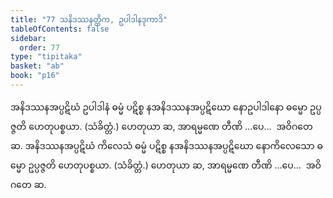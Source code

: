 ```yaml
---
title: "77 သနိဒဿနတ္တိက, ဥပါဒါနဒုကာဒိ"
tableOfContents: false
sidebar:
  order: 77
type: "tipitaka"
basket: "ab"
book: "p16"
---
```



<DynamicBreadcrumb />

<Division number="126" book="p16" e="ch" v="40" p="282">

<Paragraph number="304" book="p16">
အနိဒဿနအပ္ပဋိဃံ ဥပါဒါနံ ဓမ္မံ ပဋိစ္စ နအနိဒဿနအပ္ပဋိဃော နောဥပါဒါနော ဓမ္မော ဥပ္ပဇ္ဇတိ ဟေတုပစ္စယာ. (သံခိတ္တံ.)
</Paragraph>

<Paragraph number="305" book="p16">
ဟေတုယာ ဆ, အာရမ္မဏေ တီဏိ …ပေ…  အဝိဂတေ ဆ.
</Paragraph>

</Division>
<Division number="127" book="p16" e="ch" v="40" p="282">

<Paragraph number="306" book="p16">
အနိဒဿနအပ္ပဋိဃံ ကိလေသံ ဓမ္မံ ပဋိစ္စ နအနိဒဿနအပ္ပဋိဃော နောကိလေသော ဓမ္မော ဥပ္ပဇ္ဇတိ ဟေတုပစ္စယာ. (သံခိတ္တံ.)
</Paragraph>

<Paragraph number="307" book="p16">
ဟေတုယာ ဆ, အာရမ္မဏေ တီဏိ …ပေ…  အဝိဂတေ ဆ.
</Paragraph>
</Division>